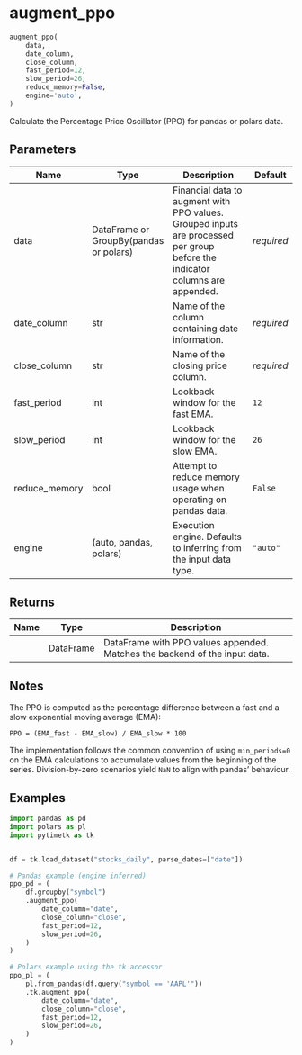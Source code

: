 # augment_ppo { #pytimetk.augment_ppo }

```python
augment_ppo(
    data,
    date_column,
    close_column,
    fast_period=12,
    slow_period=26,
    reduce_memory=False,
    engine='auto',
)
```

Calculate the Percentage Price Oscillator (PPO) for pandas or polars data.

## Parameters {.doc-section .doc-section-parameters}

| Name          | Type                                   | Description                                                                                                                  | Default    |
|---------------|----------------------------------------|------------------------------------------------------------------------------------------------------------------------------|------------|
| data          | DataFrame or GroupBy(pandas or polars) | Financial data to augment with PPO values. Grouped inputs are processed per group before the indicator columns are appended. | _required_ |
| date_column   | str                                    | Name of the column containing date information.                                                                              | _required_ |
| close_column  | str                                    | Name of the closing price column.                                                                                            | _required_ |
| fast_period   | int                                    | Lookback window for the fast EMA.                                                                                            | `12`       |
| slow_period   | int                                    | Lookback window for the slow EMA.                                                                                            | `26`       |
| reduce_memory | bool                                   | Attempt to reduce memory usage when operating on pandas data.                                                                | `False`    |
| engine        | (auto, pandas, polars)                 | Execution engine. Defaults to inferring from the input data type.                                                            | `"auto"`   |

## Returns {.doc-section .doc-section-returns}

| Name   | Type      | Description                                                                |
|--------|-----------|----------------------------------------------------------------------------|
|        | DataFrame | DataFrame with PPO values appended. Matches the backend of the input data. |

## Notes {.doc-section .doc-section-notes}

The PPO is computed as the percentage difference between a fast and a slow
exponential moving average (EMA):

    PPO = (EMA_fast - EMA_slow) / EMA_slow * 100

The implementation follows the common convention of using ``min_periods=0``
on the EMA calculations to accumulate values from the beginning of the
series. Division-by-zero scenarios yield ``NaN`` to align with pandas'
behaviour.

## Examples {.doc-section .doc-section-examples}

```python
import pandas as pd
import polars as pl
import pytimetk as tk


df = tk.load_dataset("stocks_daily", parse_dates=["date"])

# Pandas example (engine inferred)
ppo_pd = (
    df.groupby("symbol")
    .augment_ppo(
        date_column="date",
        close_column="close",
        fast_period=12,
        slow_period=26,
    )
)

# Polars example using the tk accessor
ppo_pl = (
    pl.from_pandas(df.query("symbol == 'AAPL'"))
    .tk.augment_ppo(
        date_column="date",
        close_column="close",
        fast_period=12,
        slow_period=26,
    )
)
```